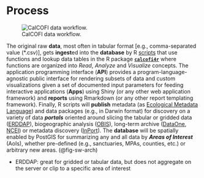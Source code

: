# Process

```{=html}
<!-- Edit here:
[software architecture v2 | calcofi - Google Drawings](https://docs.google.com/drawings/d/10gMrYC7wIo0ahz94KjGh8rc-vP1Nim1MI-hZdUK9BL4/edit)
[software architecture | calcofi - Google Drawings](https://docs.google.com/drawings/d/11lyFRPZV5Jtk7RoNFe4zRjxUvSp9ZH56p2PSdDWfEcs/edit)
-->
```

![CalCOFI data workflow.](figs/sw_arch.svg){#fig-sw-arch}

The original raw **data**, most often in tabular format [e.g., comma-separated value (\*.csv)], gets **ingest**ed into the **database** by R [scripts](https://github.com/CalCOFI/scripts) that use functions and lookup data tables in the R package [**`calcofi4r`**](https://calcofi.github.io/calcofi4r/reference/index.html) where functions are organized into _Read_, _Analyze_ and _Visualize_ concepts. The application programming interface (**API**) provides a program-language-agnostic public interface for rendering subsets of data and custom visualizations given a set of documented input parameters for feeding interactive applications (**Apps**) using Shiny (or any other web application framework) and **reports** using Rmarkdown (or any other report templating framework). Finally, R scripts will **publish** metadata (as [Ecological Metadata Language](https://docs.ropensci.org/EML)) and data packages (e.g., in Darwin format) for discovery on a variety of data _**portals**_ oriented around slicing the tabular or gridded data ([ERDDAP](https://coastwatch.pfeg.noaa.gov/erddap/information.html)), biogeographic analysis ([OBIS](https://obis.org)), long-term archive ([DataOne](https://www.dataone.org), [NCEI](https://www.ncei.noaa.gov)) or metadata discovery ([InPort](https://www.fisheries.noaa.gov/inport/)). The **database** will be spatially enabled by PostGIS for summarizing any and all data by _**Areas of Interest**_ (AoIs), whether pre-defined (e.g., sanctuaries, MPAs, counties, etc.) or arbitrary new areas. (@fig-sw-arch)

- ERDDAP: great for gridded or tabular data, but does not aggregate on the server or clip to a specific area of interest

